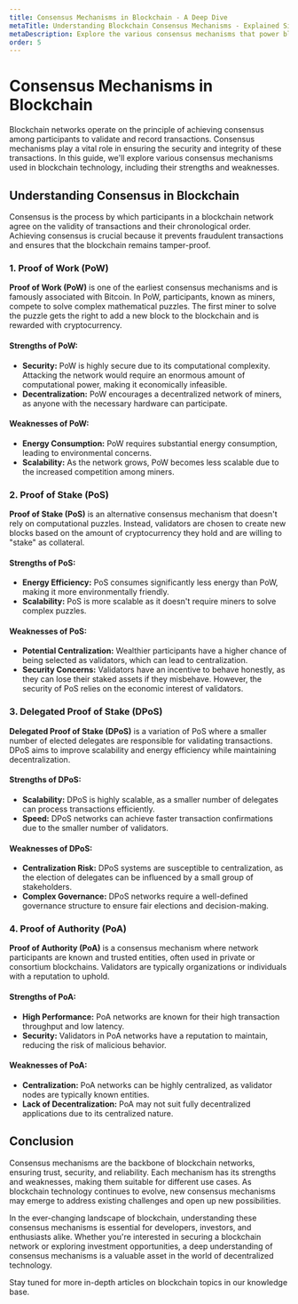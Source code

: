 ```yaml
---
title: Consensus Mechanisms in Blockchain - A Deep Dive
metaTitle: Understanding Blockchain Consensus Mechanisms - Explained Simply
metaDescription: Explore the various consensus mechanisms that power blockchain networks. Learn about Proof of Work, Proof of Stake, and more, and their roles in securing blockchain transactions.
order: 5
---
```


# Consensus Mechanisms in Blockchain

Blockchain networks operate on the principle of achieving consensus among participants to validate and record transactions. Consensus mechanisms play a vital role in ensuring the security and integrity of these transactions. In this guide, we'll explore various consensus mechanisms used in blockchain technology, including their strengths and weaknesses.

## Understanding Consensus in Blockchain

Consensus is the process by which participants in a blockchain network agree on the validity of transactions and their chronological order. Achieving consensus is crucial because it prevents fraudulent transactions and ensures that the blockchain remains tamper-proof.

### 1. Proof of Work (PoW)

**Proof of Work (PoW)** is one of the earliest consensus mechanisms and is famously associated with Bitcoin. In PoW, participants, known as miners, compete to solve complex mathematical puzzles. The first miner to solve the puzzle gets the right to add a new block to the blockchain and is rewarded with cryptocurrency.

#### Strengths of PoW:

- **Security:** PoW is highly secure due to its computational complexity. Attacking the network would require an enormous amount of computational power, making it economically infeasible.
- **Decentralization:** PoW encourages a decentralized network of miners, as anyone with the necessary hardware can participate.

#### Weaknesses of PoW:

- **Energy Consumption:** PoW requires substantial energy consumption, leading to environmental concerns.
- **Scalability:** As the network grows, PoW becomes less scalable due to the increased competition among miners.

### 2. Proof of Stake (PoS)

**Proof of Stake (PoS)** is an alternative consensus mechanism that doesn't rely on computational puzzles. Instead, validators are chosen to create new blocks based on the amount of cryptocurrency they hold and are willing to "stake" as collateral.

#### Strengths of PoS:

- **Energy Efficiency:** PoS consumes significantly less energy than PoW, making it more environmentally friendly.
- **Scalability:** PoS is more scalable as it doesn't require miners to solve complex puzzles.

#### Weaknesses of PoS:

- **Potential Centralization:** Wealthier participants have a higher chance of being selected as validators, which can lead to centralization.
- **Security Concerns:** Validators have an incentive to behave honestly, as they can lose their staked assets if they misbehave. However, the security of PoS relies on the economic interest of validators.

### 3. Delegated Proof of Stake (DPoS)

**Delegated Proof of Stake (DPoS)** is a variation of PoS where a smaller number of elected delegates are responsible for validating transactions. DPoS aims to improve scalability and energy efficiency while maintaining decentralization.

#### Strengths of DPoS:

- **Scalability:** DPoS is highly scalable, as a smaller number of delegates can process transactions efficiently.
- **Speed:** DPoS networks can achieve faster transaction confirmations due to the smaller number of validators.

#### Weaknesses of DPoS:

- **Centralization Risk:** DPoS systems are susceptible to centralization, as the election of delegates can be influenced by a small group of stakeholders.
- **Complex Governance:** DPoS networks require a well-defined governance structure to ensure fair elections and decision-making.

### 4. Proof of Authority (PoA)

**Proof of Authority (PoA)** is a consensus mechanism where network participants are known and trusted entities, often used in private or consortium blockchains. Validators are typically organizations or individuals with a reputation to uphold.

#### Strengths of PoA:

- **High Performance:** PoA networks are known for their high transaction throughput and low latency.
- **Security:** Validators in PoA networks have a reputation to maintain, reducing the risk of malicious behavior.

#### Weaknesses of PoA:

- **Centralization:** PoA networks can be highly centralized, as validator nodes are typically known entities.
- **Lack of Decentralization:** PoA may not suit fully decentralized applications due to its centralized nature.

## Conclusion

Consensus mechanisms are the backbone of blockchain networks, ensuring trust, security, and reliability. Each mechanism has its strengths and weaknesses, making them suitable for different use cases. As blockchain technology continues to evolve, new consensus mechanisms may emerge to address existing challenges and open up new possibilities.

In the ever-changing landscape of blockchain, understanding these consensus mechanisms is essential for developers, investors, and enthusiasts alike. Whether you're interested in securing a blockchain network or exploring investment opportunities, a deep understanding of consensus mechanisms is a valuable asset in the world of decentralized technology.

Stay tuned for more in-depth articles on blockchain topics in our knowledge base.
